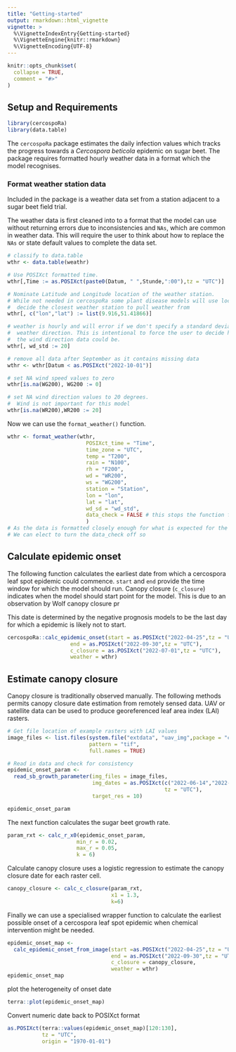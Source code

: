 ```yaml
---
title: "Getting-started"
output: rmarkdown::html_vignette
vignette: >
  %\VignetteIndexEntry{Getting-started}
  %\VignetteEngine{knitr::rmarkdown}
  %\VignetteEncoding{UTF-8}
---
```


```r
knitr::opts_chunk$set(
  collapse = TRUE,
  comment = "#>"
)
```

## Setup and Requirements  

```r
library(cercospoRa)
library(data.table)
```

The `cercospoRa` package estimates the daily infection values which tracks the 
progress towards a *Cercospora beticola* epidemic on sugar beet.
The package requires formatted hourly weather data in a format which the model 
recognises.

### Format weather station data  

Included in the package is a weather data set from a station adjacent to a sugar 
beet field trial.  

The weather data is first cleaned into to a format that the model can use without 
returning errors due to inconsistencies and `NAs`, which are common in weather data. 
This will require the user to think about how to replace the `NAs` or state default
values to complete the data set.  

```r
# classify to data.table
wthr <- data.table(weathr)

# Use POSIXct formatted time.
wthr[,Time := as.POSIXct(paste0(Datum, " ",Stunde,":00"),tz = "UTC")]

# Nominate Latitude and Longitude location of the weather station. 
# While not needed in cercospoRa some plant disease models will use location to 
#  decide the closest weather station to pull weather from
wthr[, c("lon","lat") := list(9.916,51.41866)]

# weather is hourly and will error if we don't specify a standard deviation of 
#  weather direction. This is intentional to force the user to decide how variable
#  the wind direction data could be.
wthr[, wd_std := 20]

# remove all data after September as it contains missing data
wthr <- wthr[Datum < as.POSIXct("2022-10-01")]

# set NA wind speed values to zero
wthr[is.na(WG200), WG200 := 0]

# set NA wind direction values to 20 degrees. 
#  Wind is not important for this model
wthr[is.na(WR200),WR200 := 20]
```

Now we can use the `format_weather()` function.  

```r
wthr <- format_weather(wthr,
                         POSIXct_time = "Time",
                         time_zone = "UTC",
                         temp = "T200",
                         rain = "N100",
                         rh = "F200",
                         wd = "WR200",
                         ws = "WG200",
                         station = "Station",
                         lon = "lon",
                         lat = "lat",
                         wd_sd = "wd_std",
                         data_check = FALSE # this stops the function from checking for faults
                         )
# As the data is formatted closely enough for what is expected for the model. 
# We can elect to turn the data_check off so 
```


## Calculate epidemic onset  

The following function calculates the earliest date from which a cercospora leaf
spot epidemic could commence. 
`start` and `end` provide the time window for which the model should run.
Canopy closure (`c_closure`) indicates when the model should start point for the 
model.
This is due to an observation by Wolf canopy closure pr

This date is determined by the negative prognosis models to be the last day for 
which a epidemic is likely not to start.  

```r
cercospoRa::calc_epidemic_onset(start = as.POSIXct("2022-04-25",tz = "UTC"),
                    end = as.POSIXct("2022-09-30",tz = "UTC"),
                    c_closure = as.POSIXct("2022-07-01",tz = "UTC"),
                    weather = wthr)
```


## Estimate canopy closure  

Canopy closure is traditionally observed manually. 
The following methods permits canopy closure date estimation from remotely sensed
data.
UAV or satellite data can be used to produce georeferenced leaf area index (LAI)
rasters. 

```r
# Get file location of example rasters with LAI values
image_files <- list.files(system.file("extdata", "uav_img",package = "cercospoRa"),
                          pattern = "tif",
                          full.names = TRUE)

# Read in data and check for consistency  
epidemic_onset_param <-
  read_sb_growth_parameter(img_files = image_files,
                           img_dates = as.POSIXct(c("2022-06-14","2022-06-28"),
                                                  tz = "UTC"),
                           target_res = 10)

epidemic_onset_param
```

The next function calculates the sugar beet growth rate. 

```r
param_rxt <- calc_r_x0(epidemic_onset_param,
                      min_r = 0.02,
                      max_r = 0.05,
                      k = 6)
```

Calculate canopy closure uses a logistic regression to estimate the canopy closure 
date for each raster cell.

```r
canopy_closure <- calc_c_closure(param_rxt,
                                 x1 = 1.3,
                                 k=6)
```

Finally we can use a specialised wrapper function to calculate the earliest possible
onset of a cercospora leaf spot epidemic when chemical intervention might be needed.

```r
epidemic_onset_map <- 
  calc_epidemic_onset_from_image(start =as.POSIXct("2022-04-25",tz = "UTC"),
                                 end = as.POSIXct("2022-09-30",tz = "UTC"),
                                 c_closure = canopy_closure,
                                 weather = wthr)
epidemic_onset_map
```

plot the heterogeneity of onset date

```r
terra::plot(epidemic_onset_map)
```

Convert numeric date back to POSIXct format
```r
as.POSIXct(terra::values(epidemic_onset_map)[120:130],
           tz = "UTC",
           origin = "1970-01-01")
```

